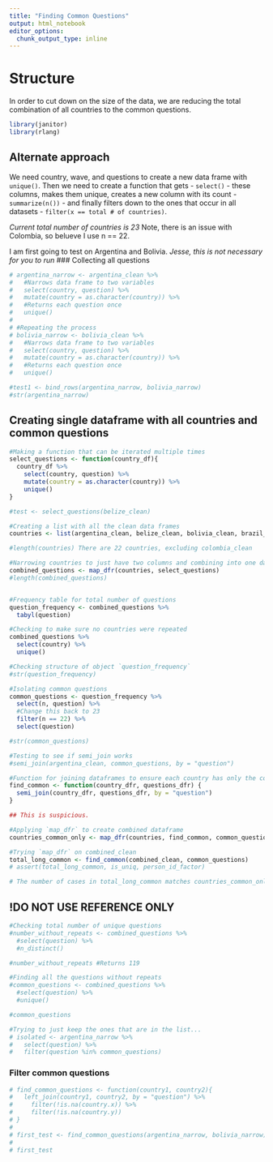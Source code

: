 ```yaml
---
title: "Finding Common Questions"
output: html_notebook
editor_options: 
  chunk_output_type: inline
---
```


# Structure
In order to cut down on the size of the data, we are reducing the total combination of all countries to the common questions.

```r
library(janitor)
library(rlang)
```

## Alternate approach
We need country, wave, and questions to create a new data frame with `unique()`. Then we need to create a function that gets - `select()` - these columns, makes them unique, creates a new column with its count - `summarize(n())` - and finally filters down to the ones that occur in all datasets - `filter(x == total # of countries)`.

*Current total number of countries is 23* Note, there is an issue with Colombia, so belueve I use n == 22.

I am first going to test on Argentina and Bolivia.
*Jesse, this is not necessary for you to run*
### Collecting all questions
```r
# argentina_narrow <- argentina_clean %>% 
#   #Narrows data frame to two variables
#   select(country, question) %>% 
#   mutate(country = as.character(country)) %>% 
#   #Returns each question once
#   unique()
# 
# #Repeating the process
# bolivia_narrow <- bolivia_clean %>% 
#   #Narrows data frame to two variables
#   select(country, question) %>% 
#   mutate(country = as.character(country)) %>% 
#   #Returns each question once
#   unique()

#test1 <- bind_rows(argentina_narrow, bolivia_narrow)
#str(argentina_narrow)
```

## Creating single dataframe with all countries and common questions
```r
#Making a function that can be iterated multiple times
select_questions <- function(country_df){
  country_df %>% 
    select(country, question) %>% 
    mutate(country = as.character(country)) %>% 
    unique()
}

#test <- select_questions(belize_clean)

#Creating a list with all the clean data frames
countries <- list(argentina_clean, belize_clean, bolivia_clean, brazil_clean, canada_clean, chile_clean, costa_clean, ecuador_clean, elsalvador_clean, guatemala_clean, guyana_clean, honduras_clean, jamaica_clean, mexico_clean, nicaragua_clean, panama_clean, paraguay_clean, peru_clean, suriname_clean, uruguay_clean, usa_clean, venezuela_clean) #colombia_clean not resolved

#length(countries) There are 22 countries, excluding colombia_clean

#Narrowing countries to just have two columns and combining into one data frame
combined_questions <- map_dfr(countries, select_questions)
#length(combined_questions)


#Frequency table for total number of questions
question_frequency <- combined_questions %>% 
  tabyl(question)

#Checking to make sure no countries were repeated
combined_questions %>% 
  select(country) %>% 
  unique()

#Checking structure of object `question_frequency`
#str(question_frequency)

#Isolating common questions
common_questions <- question_frequency %>% 
  select(n, question) %>% 
  #Change this back to 23
  filter(n == 22) %>% 
  select(question)

#str(common_questions)

#Testing to see if semi_join works
#semi_join(argentina_clean, common_questions, by = "question")

#Function for joining dataframes to ensure each country has only the common questions
find_common <- function(country_dfr, questions_dfr) {
  semi_join(country_dfr, questions_dfr, by = "question")
}

## This is suspicious. 

#Applying `map_dfr` to create combined dataframe
countries_common_only <- map_dfr(countries, find_common, common_questions)

#Trying `map_dfr` on combined_clean
total_long_common <- find_common(combined_clean, common_questions) 
# assert(total_long_common, is_uniq, person_id_factor)

# The number of cases in total_long_common matches countries_common_only, so it has only common questions. 
```

## !DO NOT USE REFERENCE ONLY
```r
#Checking total number of unique questions
#number_without_repeats <- combined_questions %>% 
  #select(question) %>% 
  #n_distinct()

#number_without_repeats #Returns 119

#Finding all the questions without repeats
#common_questions <- combined_questions %>% 
  #select(question) %>% 
  #unique()

#common_questions

#Trying to just keep the ones that are in the list...
# isolated <- argentina_narrow %>% 
#   select(question) %>% 
#   filter(question %in% common_questions)
```

### Filter common questions
```r
# find_common_questions <- function(country1, country2){
#   left_join(country1, country2, by = "question") %>% 
#     filter(!is.na(country.x)) %>% 
#     filter(!is.na(country.y))
# }
# 
# first_test <- find_common_questions(argentina_narrow, bolivia_narrow)
# 
# first_test
```

